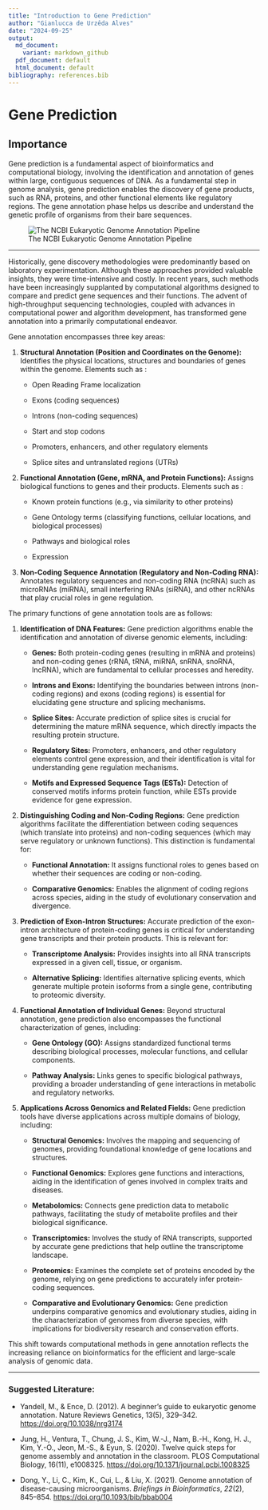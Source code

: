 ```yaml
---
title: "Introduction to Gene Prediction"
author: "Gianlucca de Urzêda Alves"
date: "2024-09-25"
output:
  md_document:
    variant: markdown_github
  pdf_document: default
  html_document: default
bibliography: references.bib
---
```


# Gene Prediction

## Importance

Gene prediction is a fundamental aspect of bioinformatics and computational biology, involving the identification and annotation of genes within large, contiguous sequences of DNA. As a fundamental step in genome analysis, gene prediction enables the discovery of gene products, such as RNA, proteins, and other functional elements like regulatory regions. The gene annotation phase helps us describe and understand the genetic profile of organisms from their bare sequences.

![The NCBI Eukaryotic Genome Annotation Pipeline](img/Pipeline_sm_ncRNA_CAGE_80pct.png)

------------------------------------------------------------------------

Historically, gene discovery methodologies were predominantly based on laboratory experimentation. Although these approaches provided valuable insights, they were time-intensive and costly. In recent years, such methods have been increasingly supplanted by computational algorithms designed to compare and predict gene sequences and their functions. The advent of high-throughput sequencing technologies, coupled with advances in computational power and algorithm development, has transformed gene annotation into a primarily computational endeavor.

Gene annotation encompasses three key areas:

1.  **Structural Annotation (Position and Coordinates on the Genome):** Identifies the physical locations, structures and boundaries of genes within the genome. Elements such as :

    -   Open Reading Frame localization

    -   Exons (coding sequences)

    -   Introns (non-coding sequences)

    -   Start and stop codons

    -   Promoters, enhancers, and other regulatory elements

    -   Splice sites and untranslated regions (UTRs)

2.  **Functional Annotation (Gene, mRNA, and Protein Functions):** Assigns biological functions to genes and their products. Elements such as :

    -   Known protein functions (e.g., via similarity to other proteins)

    -   Gene Ontology terms (classifying functions, cellular locations, and biological processes)

    -   Pathways and biological roles

    -   Expression

3.  **Non-Coding Sequence Annotation (Regulatory and Non-Coding RNA):** Annotates regulatory sequences and non-coding RNA (ncRNA) such as microRNAs (miRNA), small interfering RNAs (siRNA), and other ncRNAs that play crucial roles in gene regulation.

The primary functions of gene annotation tools are as follows:

1.  **Identification of DNA Features:** Gene prediction algorithms enable the identification and annotation of diverse genomic elements, including:

    -   **Genes:** Both protein-coding genes (resulting in mRNA and proteins) and non-coding genes (rRNA, tRNA, miRNA, snRNA, snoRNA, lncRNA), which are fundamental to cellular processes and heredity.

    -   **Introns and Exons:** Identifying the boundaries between introns (non-coding regions) and exons (coding regions) is essential for elucidating gene structure and splicing mechanisms.

    -   **Splice Sites:** Accurate prediction of splice sites is crucial for determining the mature mRNA sequence, which directly impacts the resulting protein structure.

    -   **Regulatory Sites:** Promoters, enhancers, and other regulatory elements control gene expression, and their identification is vital for understanding gene regulation mechanisms.

    -   **Motifs and Expressed Sequence Tags (ESTs):** Detection of conserved motifs informs protein function, while ESTs provide evidence for gene expression.

2.  **Distinguishing Coding and Non-Coding Regions:** Gene prediction algorithms facilitate the differentiation between coding sequences (which translate into proteins) and non-coding sequences (which may serve regulatory or unknown functions). This distinction is fundamental for:

    -   **Functional Annotation:** It assigns functional roles to genes based on whether their sequences are coding or non-coding.

    -   **Comparative Genomics:** Enables the alignment of coding regions across species, aiding in the study of evolutionary conservation and divergence.

3.  **Prediction of Exon-Intron Structures:** Accurate prediction of the exon-intron architecture of protein-coding genes is critical for understanding gene transcripts and their protein products. This is relevant for:

    -   **Transcriptome Analysis:** Provides insights into all RNA transcripts expressed in a given cell, tissue, or organism.

    -   **Alternative Splicing:** Identifies alternative splicing events, which generate multiple protein isoforms from a single gene, contributing to proteomic diversity.

4.  **Functional Annotation of Individual Genes:** Beyond structural annotation, gene prediction also encompasses the functional characterization of genes, including:

    -   **Gene Ontology (GO):** Assigns standardized functional terms describing biological processes, molecular functions, and cellular components.

    -   **Pathway Analysis:** Links genes to specific biological pathways, providing a broader understanding of gene interactions in metabolic and regulatory networks.

5.  **Applications Across Genomics and Related Fields:** Gene prediction tools have diverse applications across multiple domains of biology, including:

    -   **Structural Genomics:** Involves the mapping and sequencing of genomes, providing foundational knowledge of gene locations and structures.

    -   **Functional Genomics:** Explores gene functions and interactions, aiding in the identification of genes involved in complex traits and diseases.

    -   **Metabolomics:** Connects gene prediction data to metabolic pathways, facilitating the study of metabolite profiles and their biological significance.

    -   **Transcriptomics:** Involves the study of RNA transcripts, supported by accurate gene predictions that help outline the transcriptome landscape.

    -   **Proteomics:** Examines the complete set of proteins encoded by the genome, relying on gene predictions to accurately infer protein-coding sequences.

    -   **Comparative and Evolutionary Genomics:** Gene prediction underpins comparative genomics and evolutionary studies, aiding in the characterization of genomes from diverse species, with implications for biodiversity research and conservation efforts.

This shift towards computational methods in gene annotation reflects the increasing reliance on bioinformatics for the efficient and large-scale analysis of genomic data.

------------------------------------------------------------------------

### Suggested Literature:

-   Yandell, M., & Ence, D. (2012). A beginner's guide to eukaryotic genome annotation. Nature Reviews Genetics, 13(5), 329--342. <https://doi.org/10.1038/nrg3174>

-   Jung, H., Ventura, T., Chung, J. S., Kim, W.-J., Nam, B.-H., Kong, H. J., Kim, Y.-O., Jeon, M.-S., & Eyun, S. (2020). Twelve quick steps for genome assembly and annotation in the classroom. PLOS Computational Biology, 16(11), e1008325. <https://doi.org/10.1371/journal.pcbi.1008325>

-   Dong, Y., Li, C., Kim, K., Cui, L., & Liu, X. (2021). Genome annotation of disease-causing microorganisms. *Briefings in Bioinformatics*, *22*(2), 845--854. <https://doi.org/10.1093/bib/bbab004>
